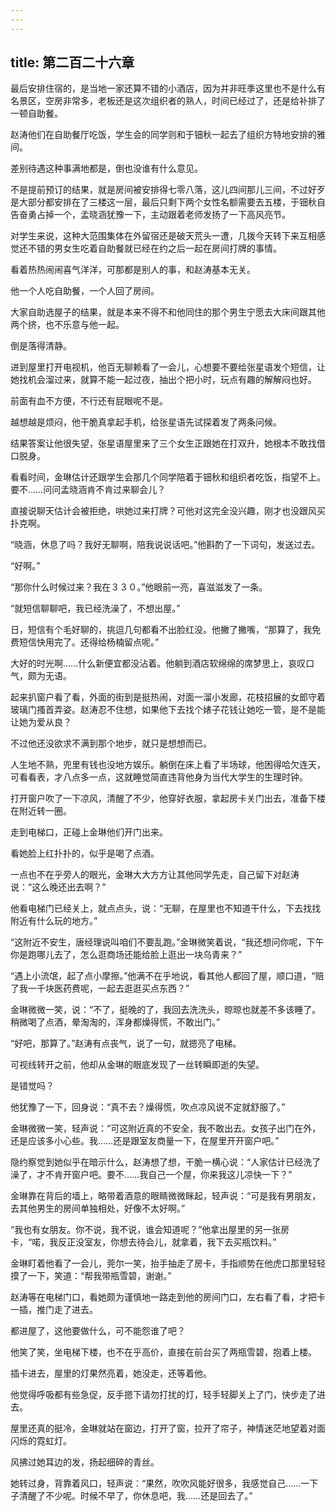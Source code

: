 ```yaml
---
---
---
```

title: 第二百二十六章
---




最后安排住宿的，是当地一家还算不错的小酒店，因为并非旺季这里也不是什么有名景区，空房非常多，老板还是这次组织者的熟人，时间已经过了，还是给补排了一顿自助餐。

赵涛他们在自助餐厅吃饭，学生会的同学则和于钿秋一起去了组织方特地安排的雅间。

差别待遇这种事满地都是，倒也没谁有什么意见。

不是提前预订的结果，就是房间被安排得七零八落，这儿四间那儿三间，不过好歹是大部分都安排在了三楼这一层，最后只剩下两个女性名额需要去五楼，于钿秋自告奋勇占掉一个，孟晓涵犹豫一下，主动跟着老师发扬了一下高风亮节。

对学生来说，这种大范围集体在外留宿还是破天荒头一遭，几拨今天转下来互相感觉还不错的男女生吃着自助餐就已经在约之后一起在房间打牌的事情。

看着热热闹闹喜气洋洋，可那都是别人的事，和赵涛基本无关。

他一个人吃自助餐，一个人回了房间。

大家自助选屋子的结果，就是本来不得不和他同住的那个男生宁愿去大床间跟其他两个挤，也不乐意与他一起。

倒是落得清静。

进到屋里打开电视机，他百无聊赖看了一会儿，心想要不要给张星语发个短信，让她找机会溜过来，就算不能一起过夜，抽出个把小时，玩点有趣的解解闷也好。

前面有血不方便，不行还有屁眼呢不是。

越想越是烦闷，他干脆真拿起手机，给张星语先试探着发了两条问候。

结果答案让他很失望，张星语屋里来了三个女生正跟她在打双升，她根本不敢找借口脱身。

看看时间，金琳估计还跟学生会那几个同学陪着于钿秋和组织者吃饭，指望不上。要不……问问孟晓涵肯不肯过来聊会儿？

直接说聊天估计会被拒绝，哄她过来打牌？可他对这完全没兴趣，刚才也没跟风买扑克啊。

“晓涵，休息了吗？我好无聊啊，陪我说说话吧。”他斟酌了一下词句，发送过去。

“好啊。”

“那你什么时候过来？我在３３０。”他眼前一亮，喜滋滋发了一条。

“就短信聊聊吧，我已经洗澡了，不想出屋。”

日，短信有个毛好聊的，挑逗几句都看不出脸红没。他撇了撇嘴，“那算了，我免费短信快用完了。还得给杨楠留点呢。”

大好的时光啊……什么新便宜都没沾着。他躺到酒店软绵绵的席梦思上，哀叹口气，颇为无语。

起来扒窗户看了看，外面的街到是挺热闹，对面一溜小发廊，花枝招展的女郎守着玻璃门搔首弄姿。赵涛忍不住想，如果他下去找个婊子花钱让她吃一管，是不是能让她为爱从良？

不过他还没欲求不满到那个地步，就只是想想而已。

人生地不熟，兜里有钱也没地方娱乐。躺倒在床上看了半场球，他困得哈欠连天，可看看表，才八点多一点，这就睡觉简直违背他身为当代大学生的生理时钟。

打开窗户吹了一下凉风，清醒了不少，他穿好衣服，拿起房卡关门出去，准备下楼在附近转一圈。

走到电梯口，正碰上金琳他们开门出来。

看她脸上红扑扑的，似乎是喝了点酒。

一点也不在乎旁人的眼光，金琳大大方方让其他同学先走，自己留下对赵涛说：“这么晚还出去啊？”

他看电梯门已经关上，就点点头，说：“无聊，在屋里也不知道干什么，下去找找附近有什么玩的地方。”

“这附近不安生，唐经理说叫咱们不要乱跑。”金琳微笑着说，“我还想问你呢，下午你是跑哪儿去了，怎么逛商场还能给脸上逛出一块乌青来？”

“遇上小流氓，起了点小摩擦。”他满不在乎地说，看其他人都回了屋，顺口道，“赔了我一千块医药费呢，一起去逛逛买点东西？”

金琳微微一笑，说：“不了，挺晚的了，我回去洗洗头，晾晾也就差不多该睡了。稍微喝了点酒，晕淘淘的，浑身都燥得慌，不敢出门。”

“好吧，那算了。”赵涛有点丧气，说了一句，就摁亮了电梯。

可视线转开之前，他却从金琳的眼底发现了一丝转瞬即逝的失望。

是错觉吗？

他犹豫了一下，回身说：“真不去？燥得慌，吹点凉风说不定就舒服了。”

金琳微微一笑，轻声说：“可这附近真的不安全，我不敢出去。女孩子出门在外，还是应该多小心些。我……还是跟室友商量一下，在屋里开开窗户吧。”

隐约察觉到她似乎在暗示什么，赵涛想了想，干脆一横心说：“人家估计已经洗了澡了，才不肯开窗户吧。要不……我自己一个屋，你来我这儿凉快一下？”

金琳靠在背后的墙上，略带着酒意的眼睛微微眯起，轻声说：“可是我有男朋友，去其他男生的房间单独相处，好像不太好啊。”

“我也有女朋友。你不说，我不说，谁会知道呢？”他拿出屋里的另一张房卡，“喏，我反正没室友，你想去待会儿，就拿着，我下去买瓶饮料。”

金琳盯着他看了一会儿，莞尔一笑，抬手抽走了房卡，手指顺势在他虎口那里轻轻摸了一下，笑道：“帮我带瓶雪碧，谢谢。”

赵涛等在电梯门口，看她颇为谨慎地一路走到他的房间门口，左右看了看，才把卡一插，推门走了进去。

都进屋了，这他要做什么，可不能怨谁了吧？

他笑了笑，坐电梯下楼，也不在乎高价，直接在前台买了两瓶雪碧，抱着上楼。

插卡进去，屋里的灯果然亮着，她没走，还等着他。

他觉得呼吸都有些急促，反手摁下请勿打扰的灯，轻手轻脚关上了门，快步走了进去。

屋里还真的挺冷，金琳就站在窗边，打开了窗，拉开了帘子，神情迷茫地望着对面闪烁的霓虹灯。

风拂过她耳边的发，扬起细碎的青丝。

她转过身，背靠着风口，轻声说：“果然，吹吹风能好很多，我感觉自己……一下子清醒了不少呢。时候不早了，你休息吧，我……还是回去了。”